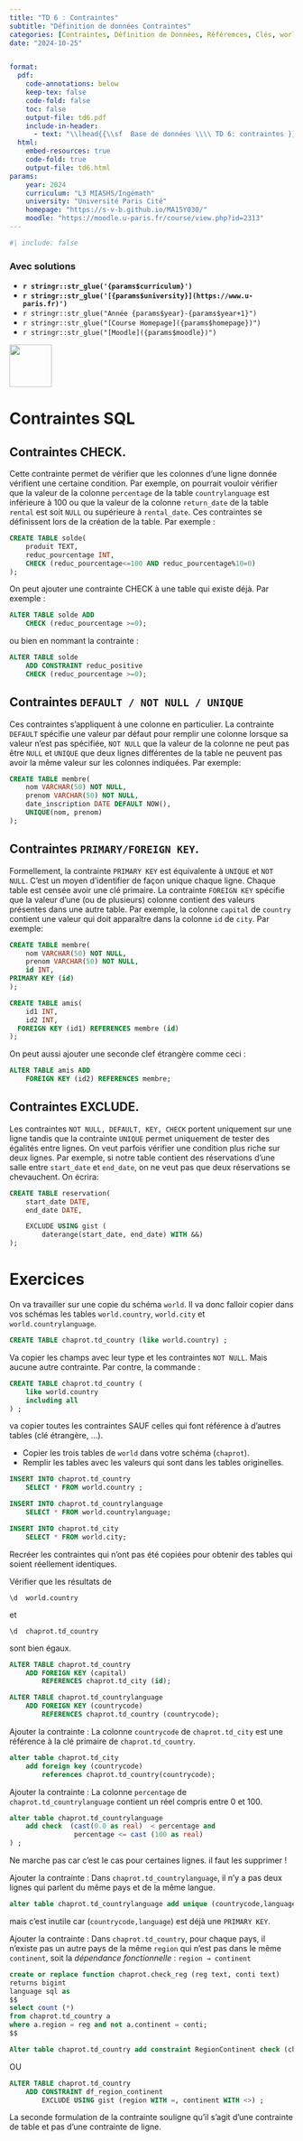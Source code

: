 ```yaml
---
title: "TD 6 : Contraintes"
subtitle: "Définition de données Contraintes"
categories: [Contraintes, Définition de Données, Référemces, Clés, world]
date: "2024-10-25"


format:
  pdf:
    code-annotations: below
    keep-tex: false
    code-fold: false
    toc: false
    output-file: td6.pdf
    include-in-header:
      - text: "\\lhead{{\\sf  Base de données \\\\ TD 6: contraintes }}"
  html:
    embed-resources: true
    code-fold: true
    output-file: td6.html
params:
    year: 2024 
    curriculum: "L3 MIASHS/Ingémath"
    university: "Université Paris Cité"
    homepage: "https://s-v-b.github.io/MA15Y030/"
    moodle: "https://moodle.u-paris.fr/course/view.php?id=2313"
---
```



```r
#| include: false
```

::: {.content-visible when-profile='solution'} 

::: {.callout-warning}

### Avec solutions

:::

:::

::: {layout="[80,20]"}

::: {#first-column}


- **`r stringr::str_glue('{params$curriculum}')`**
- **`r stringr::str_glue('[{params$university}](https://www.u-paris.fr)')`**
- `r stringr::str_glue("Année {params$year}-{params$year+1}")`
- `r stringr::str_glue("[Course Homepage]({params$homepage})")`  
- `r stringr::str_glue("[Moodle]({params$moodle})")`

::: 

::: {#second-column}
![](../images/UniversiteParis_monogramme_couleur_RVB.png){align="right" style="size:50px;" width=75}
:::

:::


# Contraintes SQL

## Contraintes CHECK.

Cette contrainte permet de vérifier que les colonnes d'une ligne donnée vérifient une certaine condition. Par exemple, on pourrait vouloir vérifier que la valeur de la colonne ` percentage` de la table ` countrylanguage` est inférieure à 100 ou que la valeur de la colonne `return_date` de la table ` rental` est soit ` NULL` ou supérieure à `rental_date`. Ces contraintes se définissent lors de la création de la table. Par exemple :

```.sql
CREATE TABLE solde(
	produit TEXT,
	reduc_pourcentage INT,
	CHECK (reduc_pourcentage<=100 AND reduc_pourcentage%10=0)
);
```

On peut ajouter une contrainte CHECK à une table qui existe déjà. Par exemple :

```.sql
ALTER TABLE solde ADD 
	CHECK (reduc_pourcentage >=0);
```

ou bien en nommant la contrainte :

```.sql
ALTER TABLE solde 
	ADD CONSTRAINT reduc_positive 
	CHECK (reduc_pourcentage >=0);
```


## Contraintes `DEFAULT / NOT NULL / UNIQUE`

 Ces contraintes s'appliquent à une colonne en particulier. La contrainte ` DEFAULT` spécifie une valeur par défaut pour remplir une colonne lorsque sa valeur n'est pas spécifiée, ` NOT NULL` que la valeur de la colonne ne peut pas être ` NULL` et ` UNIQUE` que deux lignes différentes de la table ne peuvent pas avoir la même valeur sur les colonnes indiquées. Par exemple:

```.sql
CREATE TABLE membre(
	nom VARCHAR(50) NOT NULL,
	prenom VARCHAR(50) NOT NULL,
	date_inscription DATE DEFAULT NOW(),
	UNIQUE(nom, prenom)  
);
```


## Contraintes `PRIMARY/FOREIGN KEY`. 

Formellement, la contrainte ` PRIMARY KEY` est équivalente à ` UNIQUE` et ` NOT NULL`. C'est un moyen d'identifier de façon unique chaque ligne. Chaque table est censée avoir une clé primaire. La contrainte ` FOREIGN KEY` spécifie que la valeur d'une (ou de plusieurs) colonne contient des valeurs présentes dans une autre table. Par exemple, la colonne ` capital` de ` country` contient une valeur qui doit apparaître dans la colonne ` id` de ` city`. Par exemple:

```.sql
CREATE TABLE membre(
	nom VARCHAR(50) NOT NULL, 
	prenom VARCHAR(50) NOT NULL, 
	id INT, 
PRIMARY KEY (id)
);

CREATE TABLE amis(
	id1 INT, 
	id2 INT,
  FOREIGN KEY (id1) REFERENCES membre (id)
);
```

On peut aussi ajouter une seconde clef étrangère comme ceci :

```.sql
ALTER TABLE amis ADD 
	FOREIGN KEY (id2) REFERENCES membre;
```


## Contraintes EXCLUDE.

Les contraintes `NOT NULL, DEFAULT, KEY, CHECK` portent uniquement sur une ligne tandis que la contrainte `UNIQUE` permet uniquement de tester des égalités entre lignes. On veut parfois vérifier une condition plus riche sur deux lignes. Par exemple, si notre table contient des réservations d'une salle entre `start_date` et `end_date`, on ne veut pas que deux réservations se chevauchent. On écrira:

```.sql
CREATE TABLE reservation(
	start_date DATE, 
	end_date DATE,

	EXCLUDE USING gist (
		daterange(start_date, end_date) WITH &&)
);
```



# Exercices

On va travailler sur une copie du schéma ` world`. Il va donc falloir copier dans vos schémas les tables `world.country`, `world.city` et `world.countrylanguage`.

```.sql
CREATE TABLE chaprot.td_country (like world.country) ;
```

Va copier les champs avec leur type et les contraintes `NOT NULL`. Mais aucune autre contrainte. Par contre, la commande :

```.sql
CREATE TABLE chaprot.td_country (
	like world.country 
	including all
) ;
```

va copier toutes les contraintes SAUF celles qui font référence à d'autres tables (clé étrangère, $\ldots$).


::: {.callout-note title="Question"}

- Copier les trois tables de ` world` dans votre schéma (`chaprot`).
- Remplir les tables avec les valeurs qui sont dans les tables originelles.

:::

::: {.content-visible when-profile="solution"}

::: {.callout-tip title="Solution"}

```.sql
INSERT INTO chaprot.td_country 
	SELECT * FROM world.country ;

INSERT INTO chaprot.td_countrylanguage 
	SELECT * FROM world.countrylanguage;

INSERT INTO chaprot.td_city 
	SELECT * FROM world.city;
```

:::

:::


::: {.callout-note title="Question"}

Recréer les contraintes qui n'ont pas été copiées pour obtenir des tables qui soient réellement identiques. 


Vérifier que les résultats de
```
\d  world.country 
```
et 
```
\d  chaprot.td_country 
```
sont bien égaux.

:::


::: {.content-visible when-profile="solution"}

::: {.callout-tip title="Solution"}

```.sql
ALTER TABLE chaprot.td_country 
	ADD FOREIGN KEY (capital) 
		REFERENCES chaprot.td_city (id);

ALTER TABLE chaprot.td_countrylanguage 
	ADD FOREIGN KEY (countrycode) 
		REFERENCES chaprot.td_country (countrycode);
```

:::

:::


::: {.callout-note title="Question"}

Ajouter la contrainte : La colonne ` countrycode` de `chaprot.td_city` est une référence à la clé primaire de `chaprot.td_country`.

:::

::: {.content-visible when-profile="solution"}

::: {.callout-tip title="Solution"}

```.sql
alter table chaprot.td_city 
	add foreign key (countrycode) 
		references chaprot.td_country(countrycode);
```

:::

:::

	
::: {.callout-note title="Question"}

Ajouter la contrainte : La colonne ` percentage` de `chaprot.td_countrylanguage` contient un réel compris entre $0$ et $100$.
  
:::

::: {.content-visible when-profile="solution"}

::::: {.callout-tip title="Solution"}

```.sql
alter table chaprot.td_countrylanguage 
	add check  (cast(0.0 as real)  < percentage and 
				percentage <= cast (100 as real)  
) ;
```

Ne marche pas car c'est le cas pour certaines lignes. il faut les supprimer !

:::::

:::

::: {.callout-note title="Question"}

Ajouter la contrainte : Dans `chaprot.td_countrylanguage`, il n'y a pas deux lignes qui parlent du même pays et de la même langue.

:::

::: {.content-visible when-profile="solution"}

::::: {.callout-tip title="Solution"}

```.sql
alter table chaprot.td_countrylanguage add unique (countrycode,language)  ;
```

mais c'est inutile car (`countrycode,language`) est déjà une `PRIMARY KEY`.

:::::

:::


	
::: {.callout-note title="Question"}

Ajouter la contrainte : Dans `chaprot.td_country`, pour chaque pays, il n'existe pas un autre pays de la même ` region` qui n'est pas dans le même ` continent`, soit la *dépendance fonctionnelle* :  `region → continent`

:::

::: {.content-visible when-profile="solution"}


::::: {.callout-tip title="Solution"}

```.sql
create or replace function chaprot.check_reg (reg text, conti text)
returns bigint
language sql as
$$
select count (*)
from chaprot.td_country a
where a.region = reg and not a.continent = conti;
$$

Alter table chaprot.td_country add constraint RegionContinent check (chaprot.check_reg (region, continent) = 0) ;
```

OU 

```.sql
ALTER TABLE chaprot.td_country 
	ADD CONSTRAINT df_region_continent 
		EXCLUDE USING gist (region WITH =, continent WITH <>) ;
```

La seconde formulation de la contrainte souligne qu'il s'agit d'une contrainte de table et pas d'une contrainte de ligne. 


:::::

:::




